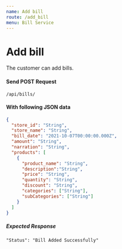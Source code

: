 ```yaml
---
name: Add bill
route: /add_bill
menu: Bill Service
---
```


# Add bill

The customer can add bills.

#### Send POST Request

<Code>/api/bills/</Code>

#### With following JSON data

```json
{
  "store_id": "String",
  "store_name": "String",
  "bill_date": "2021-10-07T00:00:00.000Z",
  "amount": "String",
  "narration": "String",
  "products": [
    {
      "product_name": "String",
      "description":"String",
      "price": "String",
      "quantity": "String",
      "discount": "String",
      "categories": ["String"],
      "subCategories": ["String"]
    }
  ]
}
```

##### Expected Response

```
"Status": "Bill Added Successfully"
```
